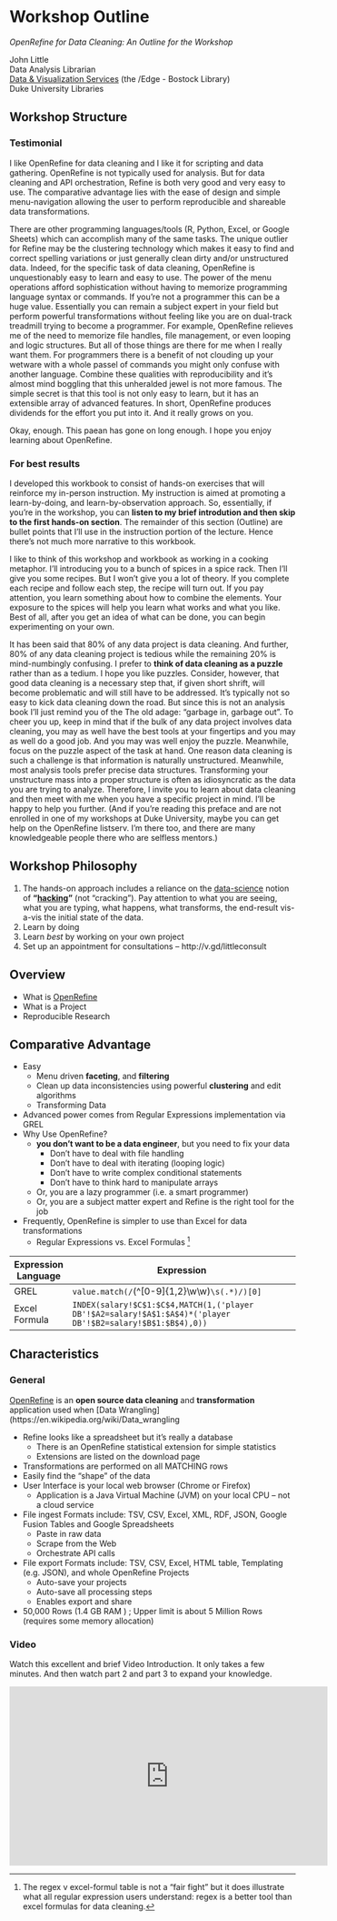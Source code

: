 # Workshop Outline {-}

*OpenRefine for Data Cleaning: An Outline for the Workshop*

John Little  
Data Analysis Librarian  
[Data & Visualization Services](http://library.duke.edu/data) (the /Edge - Bostock Library)  
Duke University Libraries  

## Workshop Structure {-}

### Testimonial {-}  

I like OpenRefine for data cleaning and I like it for scripting and data gathering.  OpenRefine is not typically used for analysis.  But for data cleaning and API orchestration, Refine is both very good and very easy to use.  The comparative advantage lies with the  ease of design and simple menu-navigation allowing the user to perform reproducible and shareable data transformations.  

There are other programming languages/tools (R, Python, Excel, or Google Sheets) which can accomplish many of the same tasks.  The unique outlier for Refine may be the clustering technology which makes it easy to find and correct spelling variations or just generally clean dirty and/or unstructured data.  Indeed, for the specific task of data cleaning, OpenRefine is unquestionably easy to learn and easy to use.  The power of the menu operations afford sophistication without having to memorize programming language syntax or commands.  If you're not a programmer this can be a huge value.  Essentially you can remain a subject expert in your field but perform powerful transformations without feeling like you are on dual-track treadmill trying to become a programmer. For example, OpenRefine relieves me of the need to memorize file handles, file management, or even looping and logic structures.  But all of those things are there for me when I really want them.  For programmers there is a benefit of not clouding up your wetware with a whole passel of commands you might only confuse with another language.  Combine these qualities with reproducibility and it's almost mind boggling that this unheralded jewel is not more famous.  The simple secret is that this tool is not only easy to learn, but it has an extensible array of advanced features.  In short, OpenRefine produces dividends for the effort you put into it.  And it really grows on you.  

Okay, enough.  This paean has gone on long enough.  I hope you enjoy learning about OpenRefine.

### For best results {-}

I developed this workbook to consist of hands-on exercises that will reinforce my in-person instruction.  My instruction is aimed at promoting a learn-by-doing, and learn-by-observation approach.  So, essentially, if you're in the workshop, you can **listen to my brief introdution and then skip to the first hands-on section**.  The remainder of this section (Outline) are bullet points that I'll use in the instruction portion of the lecture.  Hence there's not much more narrative to this workbook.

I like to think of this workshop and workbook as working in a cooking metaphor. I'll introducing you to a bunch of spices in a spice rack.  Then I'll give you some recipes.  But I won't give you a lot of theory.  If you complete each recipe and follow each step, the recipe will turn out.  If you pay attention, you learn something about how to combine the elements.  Your exposure to the spices will help you learn what works and what you like.  Best of all, after you get an idea of what can be done, you can begin experimenting on your own.  

It has been said that 80% of any data project is data cleaning.  And further, 80% of any data cleaning project is tedious while the remaining 20% is mind-numbingly confusing.  I prefer to **think of data cleaning as a puzzle** rather than as a tedium.  I hope you like puzzles.  Consider, however, that good data cleaning is a necessary step that, if given short shrift, will become problematic and will still have to be addressed.   It's typically not so easy to kick data cleaning down the road.  But since this is not an analysis book I'll just remind you of the The old adage: "garbage in, garbage out".  To cheer you up, keep in mind that if the bulk of any data project involves data cleaning, you may as well have the best tools at your fingertips and you may as well do a good job.  And you may was well enjoy the puzzle.  Meanwhile, focus on the puzzle aspect of the task at hand.  One reason data cleaning is such a challenge is that information is naturally unstructured.  Meanwhile, most analysis tools prefer precise data structures.  Transforming your unstructure mass  into a proper structure is often as idiosyncratic as the data you are trying to analyze.  Therefore, I invite you to learn about data cleaning and then meet with me when you have a specific project in mind.  I'll be happy to help you further.  (And if you're reading this preface and are not enrolled in one of my workshops at Duke University, maybe you can get help on the OpenRefine listserv.  I'm there too, and there are many knowledgeable people there who are selfless mentors.)

## Workshop Philosophy {-}
1. The hands-on approach includes a reliance on the [data-science](http://drewconway.com/zia/2013/3/26/the-data-science-venn-diagram) notion of **"[hacking](https://datajobs.com/what-is-data-science)"** (not "cracking").  Pay attention to what you are seeing, what you are typing, what happens, what transforms, the end-result vis-a-vis the initial state of the data.  
2. Learn by doing  
3. Learn *best* by working on your own project  
4. Set up an appointment for consultations -- http://v.gd/littleconsult


## Overview {-}
* What is [OpenRefine](http://openrefine.org)
* What is a Project
* Reproducible Research

## Comparative Advantage {-}
* Easy   
    + Menu driven **faceting**, and **filtering**
    + Clean up data inconsistencies using powerful **clustering** and edit algorithms 
    + Transforming Data 
* Advanced power comes from Regular Expressions implementation via GREL  
* Why Use OpenRefine? 
    + **you don't want to be a data engineer**, but you need to fix your data
        + Don't have to deal with file handling  
        + Don't have to deal with iterating (looping logic)  
        + Don't have to write complex conditional statements  
        + Don't have to think hard to manipulate arrays  
    + Or, you are a lazy programmer (i.e. a smart programmer) 
    + Or, you are a subject matter expert and Refine is the right tool for the job
* Frequently, OpenRefine is simpler to use than Excel for data transformations
    + Regular Expressions vs. Excel Formulas ^[The regex v excel-formul table is not a "fair fight" but it does illustrate what all regular expression users understand:   regex is a better tool than excel formulas for data cleaning.]

|  Expression Language | Expression |
|---|------------------------------------------------------------------------|
GREL | `value.match(/`<span class="highlight-yellow-fixed">(\^&#91;0-9&#93;\{1,2\}\\w\\w)</span>`\s(.*)/)[0]` 
Excel Formula | `INDEX(salary!$C$1:$C$4,MATCH(1,('player DB'!$A2=salary!$A$1:$A$4)*('player DB'!$B2=salary!$B$1:$B$4),0))`

## Characteristics {-}

### General {-}

[OpenRefine](http://openrefine.org) is an **open source data cleaning** and **transformation** application used when [Data Wrangling](https://en.wikipedia.org/wiki/Data_wrangling

* Refine looks like a spreadsheet but it's really a database  
    + There is an OpenRefine statistical extension for simple statistics  
    + Extensions are listed on the download page  
* Transformations are performed on all MATCHING rows  
* Easily find the “shape” of the data  
* User Interface is your local web browser (Chrome or Firefox)  
    + Application is a Java Virtual Machine (JVM) on your local CPU -- not a cloud service  
* File ingest Formats include:  TSV, CSV, Excel, XML, RDF, JSON, Google Fusion Tables and Google Spreadsheets  
    - Paste in raw data  
    - Scrape from the Web  
    - Orchestrate API calls  
* File export Formats include: TSV, CSV, Excel, HTML table, Templating (e.g. JSON), and whole OpenRefine Projects  
    * Auto-save your projects  
    * Auto-save all processing steps  
    * Enables export and share  
* 50,000 Rows (1.4 GB RAM ) ; Upper limit is about 5 Million Rows (requires some memory allocation)  


### Video {-}
Watch this excellent and brief Video Introduction.  It only takes a few minutes.  And then watch part 2 and part 3 to expand your knowledge.  

<iframe width="560" height="315" src="https://www.youtube.com/embed/B70J_H_zAWM?list=UUqwSVsJ8CWD9pQUZDbJC1ew" frameborder="0" allowfullscreen></iframe>












